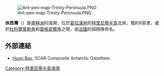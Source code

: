 [[Image:Ant-pen-map-Trinity-Peninsula.PNG|thumb]]

{{coord|63|23|S|58|00|W|source:GNIS|display=title}}

'''休昂灣'''（{{lang-en|Huon Bay}}）是[[南極洲|南極洲]]的海灣，位於[[葛拉漢地|葛拉漢地]]的[[特里尼蒂半島|特里尼蒂半島]]北岸，寬約8英里，處於[[杜科爾普斯角|杜科爾普斯角]]和[[雷格皮爾角|雷格皮爾角]]之間，由[[法國|法國]]的探險隊命名。

==外部連結==
* [https://data.aad.gov.au/aadc/gaz/scar/display_name.cfm?gaz_id=126855 Huon Bay.] {{Wayback|url=https://data.aad.gov.au/aadc/gaz/scar/display_name.cfm?gaz_id=126855 |date=20190222203431 }} SCAR Composite Antarctic Gazetteer.

{{DEFAULTSORT:Huon Bay}}
[[Category:特里尼蒂半島海灣|Category:特里尼蒂半島海灣]]


{{TrinityPeninsula-geo-stub}}